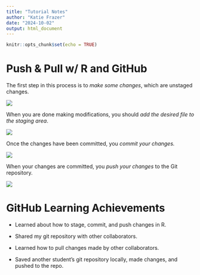 ```yaml
---
title: "Tutorial Notes"
author: "Katie Frazer"
date: "2024-10-02"
output: html_document
---
```


```r
knitr::opts_chunk$set(echo = TRUE)
```

# Push & Pull w/ R and GitHub

The first step in this process is to *make some changes*, which are unstaged changes.

![](images/Screenshot 2024-10-02 111208.png)

When you are done making modifications, you should *add the desired file to the staging area*.

![](images/Screenshot 2024-10-02 111529.png)

Once the changes have been committed, you *commit your changes.*

![](images/Screenshot 2024-10-02 112259.png)

When your changes are committed, you *push your changes* to the Git repository.

![](images/Screenshot 2024-10-02 112351.png)

# GitHub Learning Achievements

-   Learned about how to stage, commit, and push changes in R.

-   Shared my git repository with other collaborators.

-   Learned how to pull changes made by other collaborators.

-   Saved another student's git repository locally, made changes, and pushed to the repo.
